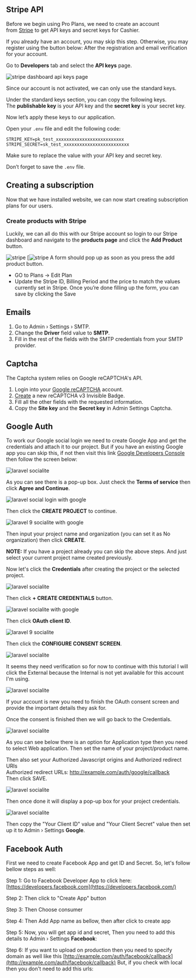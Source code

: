 ## Stripe API
Before we begin using Pro Plans, we need to create an account from [Stripe](https://stripe.com/) to get API keys and secret keys for Cashier.  
  
If you already have an account, you may skip this step. Otherwise, you may register using the button below:
After the registration and email verification for your account.  
  
Go to **Developers** tab and select the **API keys** page.

![stripe dashboard api keys page](https://weeklyhow.com/wp-content/uploads/2020/09/image-6-1024x449.png)

Since our account is not activated, we can only use the standard keys.  
  
Under the standard keys section, you can copy the following keys. The **publishable key** is your API key and the **secret key** is your secret key.  
  
Now let’s apply these keys to our application.  
  
Open your `.env` file and edit the following code:

    STRIPE_KEY=pk_test_xxxxxxxxxxxxxxxxxxxxxxxxxx
    STRIPE_SECRET=sk_test_xxxxxxxxxxxxxxxxxxxxxxxxx

Make sure to replace the value with your API key and secret key.  
  
Don’t forget to save the `.env` file.


## Creating a subscription
Now that we have installed website, we can now start creating subscription plans for our users.

### Create products with Stripe
Luckily, we can all do this with our Stripe account so login to our Stripe dashboard and navigate to the **products page** and click the **Add Product** button.

![stripe](https://weeklyhow.com/wp-content/uploads/2020/09/image-8.png)
[![stripe](https://weeklyhow.com/wp-content/uploads/2020/09/image-18.png)
A form should pop up as soon as you press the add product button.
* GO to Plans -> Edit Plan
* Update the Stripe ID, Billing Period and the price to match the values currently set in Stripe.
Once you’re done filling up the form, you can save by clicking the Save 

## Emails

1.  Go to Admin › Settings › SMTP.
2.  Change the **Driver** field value to **SMTP**.
3.  Fill in the rest of the fields with the SMTP credentials from your SMTP provider.

## Captcha

The Captcha system relies on Google reCAPTCHA's API.

1.  Login into your [Google reCAPTCHA](https://www.google.com/recaptcha/admin/create) account.
2.  [Create](https://www.google.com/recaptcha/admin/create) a new reCAPTCHA v3 Invisible Badge.
3.  Fill all the other fields with the requested information.
4.  Copy the **Site key** and the **Secret key** in Admin Settings Captcha.

## Google Auth

To work our Google social login we need to create Google App and get the credentials and attach it to our project. But if you have an existing Google app you can skip this, if not then visit this link [Google Developers Console](http://console.developers.google.com/) then follow the screen below:

![laravel socialite](https://ecn-storage.s3.us-west-2.amazonaws.com/articles/laravel-9-socialite-login-with-google-complete-tutorial-rmZ1FRyz24x980.webp?ctm=1653147229)

As you can see there is a pop-up box. Just check the **Terms of service** then click **Agree and Continue**.

![laravel social login with google](https://ecn-storage.s3.us-west-2.amazonaws.com/articles/laravel-9-socialite-login-with-google-complete-tutorial-BwJipqsNb1x980.webp?ctm=1653147385)

Then click the **CREATE PROJECT** to continue.

![laravel 9 socialite with google](https://ecn-storage.s3.us-west-2.amazonaws.com/articles/laravel-9-socialite-login-with-google-complete-tutorial-CkqRTRYq4Fx980.webp?ctm=1653147453)

Then input your project name and organization (you can set it as No organization) then click **CREATE**.

**NOTE:** If you have a project already you can skip the above steps. And just select your current project name created previously.

Now let's click the **Credentials** after creating the project or the selected project.

![laravel socialite](https://ecn-storage.s3.us-west-2.amazonaws.com/articles/laravel-9-socialite-login-with-google-complete-tutorial-a2J60IyXsex980.webp?ctm=1653147703)

Then click **\+ CREATE CREDENTIALS** button.

![laravel socialite with google](https://ecn-storage.s3.us-west-2.amazonaws.com/articles/laravel-9-socialite-login-with-google-complete-tutorial-1VlP9voAxrx980.webp?ctm=1653147760)

Then click **OAuth client ID**.

![laravel 9 socialite](https://ecn-storage.s3.us-west-2.amazonaws.com/articles/laravel-9-socialite-login-with-google-complete-tutorial-3xNNLH4oGEx980.webp?ctm=1653147841)

Then click the **CONFIGURE CONSENT SCREEN**.

![laravel socialite](https://ecn-storage.s3.us-west-2.amazonaws.com/articles/laravel-9-socialite-login-with-google-complete-tutorial-mxYA76oM5Dx980.webp?ctm=1653147972)

It seems they need verification so for now to continue with this tutorial I will click the External because the Internal is not yet available for this account I'm using.

![laravel socialite](https://ecn-storage.s3.us-west-2.amazonaws.com/articles/laravel-9-socialite-login-with-google-complete-tutorial-wvDHlnDtL4x980.webp?ctm=1653148413)

If your account is new you need to finish the OAuth consent screen and provide the important details they ask for.

Once the consent is finished then we will go back to the Credentials.

![laravel socialite](https://ecn-storage.s3.us-west-2.amazonaws.com/articles/laravel-9-socialite-login-with-google-complete-tutorial-sE8aJZu30Yx980.webp?ctm=1653148610)

As you can see below there is an option for Application type then you need to select Web application. Then set the name of your project/product name.

Then also set your Authorized Javascript origins and Authorized redirect URIs  
Authorized redirect URLs: http://example.com/auth/google/callback  
Then click SAVE.

![laravel socialite](https://ecn-storage.s3.us-west-2.amazonaws.com/articles/laravel-9-socialite-login-with-google-complete-tutorial-5oxR92BYsTx980.webp?ctm=1653148886)

Then once done it will display a pop-up box for your project credentials.

![laravel socialite](https://ecn-storage.s3.us-west-2.amazonaws.com/articles/laravel-9-socialite-login-with-google-complete-tutorial-onazfl5I2Tx980.webp?ctm=1653149145)

Then copy the "Your Client ID" value and "Your Client Secret" value then set up it to Admin › Settings **Google**.

  

## Facebook Auth

First we need to create Facebook App and get ID and Secret. So, let's follow bellow steps as well:

Step 1: Go to Facebook Developer App to click here: [https://developers.facebook.com](https://developers.facebook.com/)

Step 2: Then click to "Create App" button 

Step 3: Then Choose consumer

Step 4: Then Add App name as bellow, then after click to create app

Step 5: Now, you will get app id and secret, Then you need to add this details to Admin › Settings **Facebook**:

Step 6: If you want to upload on production then you need to specify domain as well like this [http://example.com/auth/facebook/callback](http://example.com/auth/facebook/callback) But, if you check with local then you don't need to add this urls:
